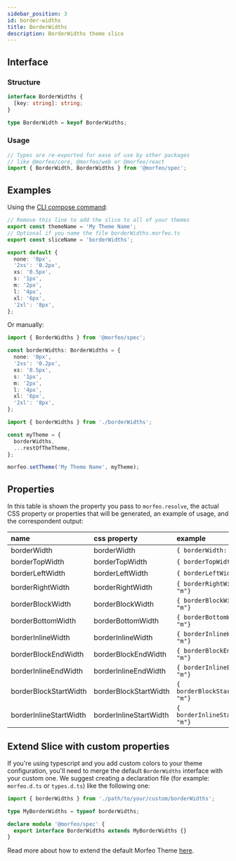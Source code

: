 ```yaml
---
sidebar_position: 3
id: border-widths
title: BorderWidths
description: BorderWidths theme slice
---
```


## Interface

### Structure

```typescript
interface BorderWidths {
  [key: string]: string;
}

type BorderWidth = keyof BorderWidths;
```

### Usage

```typescript
// Types are re-exported for ease of use by other packages
// like @morfeo/core, @morfeo/web or @morfeo/react
import { BorderWidth, BorderWidths } from '@morfeo/spec';
```

## Examples

Using the [CLI compose command](../Features/CLI/compose.mdx):

```typescript title="borderWidths.morfeo.ts"
// Remove this line to add the slice to all of your themes
export const themeName = 'My Theme Name';
// Optional if you name the file borderWidths.morfeo.ts
export const sliceName = 'borderWidths';

export default {
  none: '0px',
  '2xs': '0.2px',
  xs: '0.5px',
  s: '1px',
  m: '2px',
  l: '4px',
  xl: '6px',
  '2xl': '8px',
};
```

Or manually:

```typescript title="borderWidths.ts"
import { BorderWidths } from '@morfeo/spec';

const borderWidths: BorderWidths = {
  none: '0px',
  '2xs': '0.2px',
  xs: '0.5px',
  s: '1px',
  m: '2px',
  l: '4px',
  xl: '6px',
  '2xl': '8px',
};
```

```typescript title="theme.ts"
import { borderWidths } from './borderWidths';

const myTheme = {
  borderWidths,
  ...restOfTheTheme,
};

morfeo.setTheme('My Theme Name', myTheme);
```

## Properties

In this table is shown the property you pass to `morfeo.resolve`, the actual CSS property or properties that will be generated,
an example of usage, and the correspondent output:

| name                   | css property           | example                           | output                             |
| :--------------------- | :--------------------- | :-------------------------------- | :--------------------------------- |
| borderWidth            | borderWidth            | `{ borderWidth: "m"} `            | `{"borderWidth":"2px"}`            |
| borderTopWidth         | borderTopWidth         | `{ borderTopWidth: "m"} `         | `{"borderTopWidth":"2px"}`         |
| borderLeftWidth        | borderLeftWidth        | `{ borderLeftWidth: "m"} `        | `{"borderLeftWidth":"2px"}`        |
| borderRightWidth       | borderRightWidth       | `{ borderRightWidth: "m"} `       | `{"borderRightWidth":"2px"}`       |
| borderBlockWidth       | borderBlockWidth       | `{ borderBlockWidth: "m"} `       | `{"borderBlockWidth":"2px"}`       |
| borderBottomWidth      | borderBottomWidth      | `{ borderBottomWidth: "m"} `      | `{"borderBottomWidth":"2px"}`      |
| borderInlineWidth      | borderInlineWidth      | `{ borderInlineWidth: "m"} `      | `{"borderInlineWidth":"2px"}`      |
| borderBlockEndWidth    | borderBlockEndWidth    | `{ borderBlockEndWidth: "m"} `    | `{"borderBlockEndWidth":"2px"}`    |
| borderInlineEndWidth   | borderInlineEndWidth   | `{ borderInlineEndWidth: "m"} `   | `{"borderInlineEndWidth":"2px"}`   |
| borderBlockStartWidth  | borderBlockStartWidth  | `{ borderBlockStartWidth: "m"} `  | `{"borderBlockStartWidth":"2px"}`  |
| borderInlineStartWidth | borderInlineStartWidth | `{ borderInlineStartWidth: "m"} ` | `{"borderInlineStartWidth":"2px"}` |

## Extend Slice with custom properties

If you're using typescript and you add custom colors to your theme configuration, you'll need to merge
the default `BorderWidths` interface with your custom one.
We suggest creating a declaration file (for example: `morfeo.d.ts` or `types.d.ts`) like the following one:

```typescript
import { borderWidths } from './path/to/your/custom/borderWidths';

type MyBorderWidths = typeof borderWidths;

declare module '@morfeo/spec' {
  export interface BorderWidths extends MyBorderWidths {}
}
```

Read more about how to extend the default Morfeo Theme [here](../Features/extendible.mdx).
